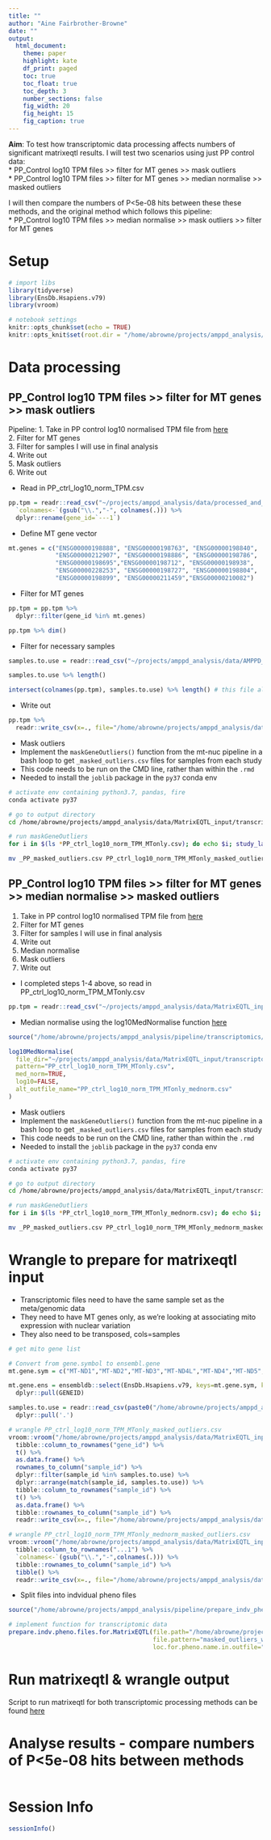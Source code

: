 ```yaml
---
title: ""
author: "Aine Fairbrother-Browne"
date: ""
output: 
  html_document:
    theme: paper
    highlight: kate
    df_print: paged
    toc: true
    toc_float: true
    toc_depth: 3
    number_sections: false  
    fig_width: 20
    fig_height: 15
    fig_caption: true
---
```


**Aim**: To test how transcriptomic data processing affects numbers of significant matrixeqtl results. I will test two scenarios using just PP control data:  
* PP_Control log10 TPM files >> filter for MT genes >> mask outliers  
* PP_Control log10 TPM files >> filter for MT genes >> median normalise >> masked outliers  

I will then compare the numbers of P<5e-08 hits between these these methods, and the original method which follows this pipeline:  
* PP_Control log10 TPM files >> median normalise >> mask outliers >> filter for MT genes  

# Setup  

```r

# import libs
library(tidyverse)
library(EnsDb.Hsapiens.v79)
library(vroom)

# notebook settings 
knitr::opts_chunk$set(echo = TRUE)
knitr::opts_knit$set(root.dir = "/home/abrowne/projects/amppd_analysis/")

```

# Data processing  

## PP_Control log10 TPM files >> filter for MT genes >> mask outliers  

Pipeline: 
1. Take in PP control log10 normalised TPM file from [here](~/projects/amppd_analysis/data/processed_and_unprocessed_transcriptomic/mt_nuc_corr_pipeline_output/PP_ctrl_log10_norm_TPM.csv)  
2. Filter for MT genes  
3. Filter for samples I will use in final analysis  
4. Write out  
5. Mask outliers  
6. Write out  

* Read in PP_ctrl_log10_norm_TPM.csv  

```r

pp.tpm = readr::read_csv("~/projects/amppd_analysis/data/processed_and_unprocessed_transcriptomic/mt_nuc_corr_pipeline_output/PP_ctrl_log10_norm_TPM.csv", show_col_types = FALSE) %>% 
  `colnames<-`(gsub("\\.","-", colnames(.))) %>% 
  dplyr::rename(gene_id=`---1`)

```

* Define MT gene vector  

```r

mt.genes = c("ENSG00000198888", "ENSG00000198763", "ENSG00000198840",
             "ENSG00000212907", "ENSG00000198886", "ENSG00000198786", 
             "ENSG00000198695","ENSG00000198712", "ENSG00000198938", 
             "ENSG00000228253", "ENSG00000198727", "ENSG00000198804", 
             "ENSG00000198899", "ENSG00000211459","ENSG00000210082")

```

* Filter for MT genes  

```r

pp.tpm = pp.tpm %>% 
  dplyr::filter(gene_id %in% mt.genes)

pp.tpm %>% dim()

```

* Filter for necessary samples  

```r

samples.to.use = readr::read_csv("~/projects/amppd_analysis/data/AMPPD_sample_lists/PP-visit_month=0-case_control_other_latest==Control_unique_1015.csv", show_col_types = FALSE)$x

samples.to.use %>% length()

intersect(colnames(pp.tpm), samples.to.use) %>% length() # this file already contains the right samples

```

* Write out  

```r

pp.tpm %>% 
  readr::write_csv(x=., file="/home/abrowne/projects/amppd_analysis/data/MatrixEQTL_input/transcriptomics/PP_Control_testing_transcriptomic_processing/PP_ctrl_log10_norm_TPM_MTonly.csv")

```

* Mask outliers  
* Implement the `maskGeneOutliers()` function from the mt-nuc pipeline in a bash loop to get `_masked_outliers.csv` files for samples from each study  
* This code needs to be run on the CMD line, rather than within the `.rmd`  
* Needed to install the `joblib` package in the `py37` conda env  

```bash

# activate env containing python3.7, pandas, fire
conda activate py37 

# go to output directory
cd /home/abrowne/projects/amppd_analysis/data/MatrixEQTL_input/transcriptomics/PP_Control_testing_transcriptomic_processing

# run maskGeneOutliers
for i in $(ls *PP_ctrl_log10_norm_TPM_MTonly.csv); do echo $i; study_label=${i%%_*}; python3.7 /home/abrowne/projects/amppd_analysis/scripts/maskGeneOutliers.py --file_dir="./" --pattern=$i --filesep="," --outdir="./" --outlabel=$study_label; done

mv _PP_masked_outliers.csv PP_ctrl_log10_norm_TPM_MTonly_masked_outliers.csv

```


## PP_Control log10 TPM files >> filter for MT genes >> median normalise >> masked outliers  

1. Take in PP control log10 normalised TPM file from [here](~/projects/amppd_analysis/data/processed_and_unprocessed_transcriptomic/mt_nuc_corr_pipeline_output/PP_ctrl_log10_norm_TPM.csv)  
2. Filter for MT genes  
3. Filter for samples I will use in final analysis  
4. Write out  
5. Median normalise  
6. Mask outliers  
7. Write out  

* I completed steps 1-4 above, so read in PP_ctrl_log10_norm_TPM_MTonly.csv  

```r

pp.tpm = readr::read_csv("~/projects/amppd_analysis/data/MatrixEQTL_input/transcriptomics/PP_Control_testing_transcriptomic_processing/PP_ctrl_log10_norm_TPM_MTonly.csv", show_col_types = FALSE) 

```

* Median normalise using the log10MedNormalise function [here](/home/abrowne/projects/amppd_analysis/pipeline/transcriptomics/02-log10MedNormalise.R)

```r

source("/home/abrowne/projects/amppd_analysis/pipeline/transcriptomics/02-log10MedNormalise.R")

log10MedNormalise(
  file_dir="~/projects/amppd_analysis/data/MatrixEQTL_input/transcriptomics/PP_Control_testing_transcriptomic_processing/", 
  pattern="PP_ctrl_log10_norm_TPM_MTonly.csv", 
  med_norm=TRUE,
  log10=FALSE,
  alt_outfile_name="PP_ctrl_log10_norm_TPM_MTonly_mednorm.csv"
)

```

* Mask outliers  
* Implement the `maskGeneOutliers()` function from the mt-nuc pipeline in a bash loop to get `_masked_outliers.csv` files for samples from each study  
* This code needs to be run on the CMD line, rather than within the `.rmd`  
* Needed to install the `joblib` package in the `py37` conda env  

```bash

# activate env containing python3.7, pandas, fire
conda activate py37 

# go to output directory
cd /home/abrowne/projects/amppd_analysis/data/MatrixEQTL_input/transcriptomics/PP_Control_testing_transcriptomic_processing

# run maskGeneOutliers
for i in $(ls *PP_ctrl_log10_norm_TPM_MTonly_mednorm.csv); do echo $i; study_label=${i%%_*}; python3.7 /home/abrowne/projects/amppd_analysis/scripts/maskGeneOutliers.py --file_dir="./" --pattern=$i --filesep="," --outdir="./" --outlabel=$study_label; done

mv _PP_masked_outliers.csv PP_ctrl_log10_norm_TPM_MTonly_mednorm_masked_outliers.csv

```

# Wrangle to prepare for matrixeqtl input  

* Transcriptomic files need to have the same sample set as the meta/genomic data  
* They need to have MT genes only, as we're looking at associating mito expression with nuclear variation  
* They also need to be transposed, cols=samples  

```r

# get mito gene list

# Convert from gene.symbol to ensembl.gene
mt.gene.sym = c("MT-ND1","MT-ND2","MT-ND3","MT-ND4L","MT-ND4","MT-ND5","MT-ND6","MT-CO2","MT-CO3","MT-ATP8","MT-CYB","MT-CO1","MT-ATP6","MT-RNR1","MT-RNR2")

mt.gene.ens = ensembldb::select(EnsDb.Hsapiens.v79, keys=mt.gene.sym, keytype = "SYMBOL", columns = c("SYMBOL","GENEID")) %>% 
  dplyr::pull(GENEID)

```

```r

samples.to.use = readr::read_csv(paste0("/home/abrowne/projects/amppd_analysis/data/MatrixEQTL_input/covariates/PP_Control_reduce_intersect_gpc_peer_meta_sampleid.csv"), show_col_types = FALSE) %>% 
  dplyr::pull('.')

# wrangle PP_ctrl_log10_norm_TPM_MTonly_masked_outliers.csv
vroom::vroom("/home/abrowne/projects/amppd_analysis/data/MatrixEQTL_input/transcriptomics/PP_Control_testing_transcriptomic_processing/PP_ctrl_log10_norm_TPM_MTonly_masked_outliers.csv", show_col_types = FALSE) %>% 
  tibble::column_to_rownames("gene_id") %>%
  t() %>%
  as.data.frame() %>%
  rownames_to_column("sample_id") %>% 
  dplyr::filter(sample_id %in% samples.to.use) %>%
  dplyr::arrange(match(sample_id, samples.to.use)) %>%
  tibble::column_to_rownames("sample_id") %>%
  t() %>%
  as.data.frame() %>%
  tibble::rownames_to_column("sample_id") %>%
  readr::write_csv(x=., file="/home/abrowne/projects/amppd_analysis/data/MatrixEQTL_input/transcriptomics/PP_Control_testing_transcriptomic_processing/PP_ctrl_log10_norm_TPM_MTonly_masked_outliers_wrangled.csv")

# wrangle PP_ctrl_log10_norm_TPM_MTonly_mednorm_masked_outliers.csv
vroom::vroom("/home/abrowne/projects/amppd_analysis/data/MatrixEQTL_input/transcriptomics/PP_Control_testing_transcriptomic_processing/PP_ctrl_log10_norm_TPM_MTonly_mednorm_masked_outliers.csv", show_col_types = FALSE) %>% 
  tibble::column_to_rownames("...1") %>%
  `colnames<-`(gsub("\\.","-",colnames(.))) %>% 
  tibble::rownames_to_column("sample_id") %>% 
  tibble() %>% 
  readr::write_csv(x=., file="/home/abrowne/projects/amppd_analysis/data/MatrixEQTL_input/transcriptomics/PP_Control_testing_transcriptomic_processing/PP_ctrl_log10_norm_TPM_MTonly_mednorm_masked_outliers_wrangled.csv")


```

* Split files into indvidual pheno files  

```r

source("/home/abrowne/projects/amppd_analysis/pipeline/prepare_indv_pheno_files_for_MatrixEQTL.R")

# implement function for transcriptomic data
prepare.indv.pheno.files.for.MatrixEQTL(file.path="/home/abrowne/projects/amppd_analysis/data/MatrixEQTL_input/transcriptomics/PP_Control_testing_transcriptomic_processing/",
                                        file.pattern="masked_outliers_wrangled.csv",
                                        loc.for.pheno.name.in.outfile="log10")

```

# Run matrixeqtl & wrangle output  

Script to run matrixeqtl for both transcriptomic processing methods can be found [here]("/home/abrowne/projects/amppd_analysis/pipeline/run_MatrixEQTL_wrapper_test_transcriptomic_processing.R")

# Analyse results - compare numbers of P<5e-08 hits between methods 
```r

```

# Session Info  

```r
sessionInfo()
```

